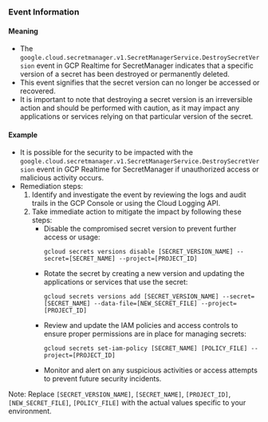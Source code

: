 
### Event Information

#### Meaning

- The `google.cloud.secretmanager.v1.SecretManagerService.DestroySecretVersion` event in GCP Realtime for SecretManager indicates that a specific version of a secret has been destroyed or permanently deleted.
- This event signifies that the secret version can no longer be accessed or recovered.
- It is important to note that destroying a secret version is an irreversible action and should be performed with caution, as it may impact any applications or services relying on that particular version of the secret.

#### Example

- It is possible for the security to be impacted with the `google.cloud.secretmanager.v1.SecretManagerService.DestroySecretVersion` event in GCP Realtime for SecretManager if unauthorized access or malicious activity occurs.
- Remediation steps:
  1. Identify and investigate the event by reviewing the logs and audit trails in the GCP Console or using the Cloud Logging API.
  2. Take immediate action to mitigate the impact by following these steps:
     - Disable the compromised secret version to prevent further access or usage:
       ```
       gcloud secrets versions disable [SECRET_VERSION_NAME] --secret=[SECRET_NAME] --project=[PROJECT_ID]
       ```
     - Rotate the secret by creating a new version and updating the applications or services that use the secret:
       ```
       gcloud secrets versions add [SECRET_VERSION_NAME] --secret=[SECRET_NAME] --data-file=[NEW_SECRET_FILE] --project=[PROJECT_ID]
       ```
     - Review and update the IAM policies and access controls to ensure proper permissions are in place for managing secrets:
       ```
       gcloud secrets set-iam-policy [SECRET_NAME] [POLICY_FILE] --project=[PROJECT_ID]
       ```
     - Monitor and alert on any suspicious activities or access attempts to prevent future security incidents.

Note: Replace `[SECRET_VERSION_NAME]`, `[SECRET_NAME]`, `[PROJECT_ID]`, `[NEW_SECRET_FILE]`, `[POLICY_FILE]` with the actual values specific to your environment.

